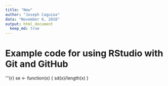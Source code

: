 ```yaml
---
title: "New"
author: "Joseph Caguioa"
data: "November 6, 2018"
output: html_document
  keep_md: true
---
```


# Example code for using RStudio with Git and GitHub

'''{r}
se <- function(x) {
  sd(x)/length(x)
}